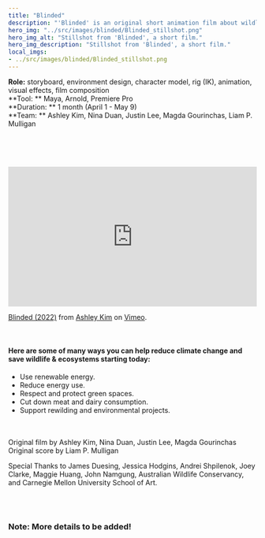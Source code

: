 ```yaml
---
title: "Blinded"
description: "'Blinded' is an original short animation film about wildlife disruption due to wildfire caused by climate change."
hero_img: "../src/images/blinded/Blinded_stillshot.png"
hero_img_alt: "Stillshot from 'Blinded', a short film."
hero_img_description: "Stillshot from 'Blinded', a short film."
local_imgs:
- ../src/images/blinded/Blinded_stillshot.png
---
```


**Role:** storyboard, environment design, character model, rig (IK), animation, visual effects, film composition<br/>
**Tool: ** Maya, Arnold, Premiere Pro<br/>
**Duration: ** 1 month (April 1 - May 9) <br/>
**Team: ** Ashley Kim, Nina Duan, Justin Lee, Magda Gourinchas, Liam P. Mulligan <br/>

<br/><br/>
<div>
<GatsbyImage alt="Stillshot from short film Blinded" image={getImage(props.local[0])} />
</div>
<br/>
<div style="padding:56.25% 0 0 0;position:relative;"><iframe src="https://player.vimeo.com/video/707676175?h=996b635a2e" style="position:absolute;top:0;left:0;width:100%;height:100%;" frameborder="0" allow="autoplay; fullscreen; picture-in-picture" allowfullscreen></iframe></div><script src="https://player.vimeo.com/api/player.js"></script>
<p><a href="https://vimeo.com/707676175">Blinded (2022)</a> from <a href="https://vimeo.com/user78570088">Ashley Kim</a> on <a href="https://vimeo.com">Vimeo</a>.</p>

<br/>

#### Here are some of many ways you can help reduce climate change and save wildlife & ecosystems starting today: ####
* Use renewable energy.
* Reduce energy use.
* Respect and protect green spaces.
* Cut down meat and dairy consumption.
* Support rewilding and environmental projects.
<br/><br/><br/>

Original film by Ashley Kim, Nina Duan, Justin Lee, Magda Gourinchas
Original score by Liam P. Mulligan

Special Thanks to James Duesing, Jessica Hodgins, Andrei Shpilenok, Joey Clarke, Maggie Huang, John Namgung, Australian Wildlife Conservancy, and Carnegie Mellon University School of Art.

<br/><br/>

### Note: More details to be added! ###